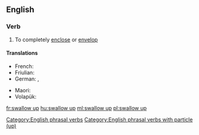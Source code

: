 ==English==

===Verb===
{{head|en|verb|head=[[swallow]] [[up]]}}

# To completely [[enclose]] or [[envelop]]

====Translations====
{{trans-top|completely enclose or envelop}}
* French: {{t+|fr|engloutir}}
* Friulian: {{t|fur|gloti}}
* German: {{t+|de|verschlucken}}, {{t+|de|verschlingen}}
{{trans-mid}}
* Maori: {{t|mi|whakangami}}
* Volapük: {{t+|vo|luslugön}}
{{trans-bottom}}

[[Category:English phrasal verbs]]
[[Category:English phrasal verbs with particle (up)]]

[[fr:swallow up]]
[[hu:swallow up]]
[[ml:swallow up]]
[[pl:swallow up]]